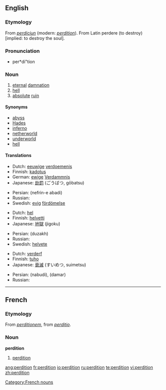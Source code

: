 ==English==

===Etymology===
From {{etyl|fro}} ''[[perdiciun]]'' (modern: ''[[#French|perdition]]'').
From Latin perdere (to destroy) [implied: to destroy the soul].

===Pronunciation===
* per*di"tion

===Noun===
{{en-noun|-}}

# [[eternal]] [[damnation]]
# [[hell]]
# [[absolute]] [[ruin]]

====Synonyms====
* [[abyss]]
* [[Hades]]
* [[inferno]]
* [[netherworld]]
* [[underworld]]
* [[hell]]

====Translations====
{{trans-top|eternal damnation}}
* Dutch: [[eeuwige]] [[verdoemenis]]
* Finnish: [[kadotus]]
* German: [[ewige]] [[Verdammnis]] {{f}}
* Japanese: [[劫罰]] (ごうばつ, gōbatsu)
{{trans-mid}}
* Persian: {{fa-Arab|[[نفرین ابدی]]}} (nefrin-e abadi)
* Russian: {{t|ru|проклятие|tr=prokljátije|т}}
* Swedish: [[evig]] [[fördömelse]]
{{trans-bottom}}

{{trans-top|hell}}
* Dutch: [[hel]]
* Finnish: [[helvetti]]
* Japanese: [[地獄]] (jigoku)
{{trans-mid}}
* Persian: {{fa-Arab|[[دوزخ]]}} (duzakh)
* Russian: {{t|ru|геенна|tr=gejénna|f}}
* Swedish: [[helvete]]
{{trans-bottom}}

{{trans-top|absolute ruin}}
* Dutch: [[verderf]]
* Finnish: [[tuho]]
* Japanese: [[衰滅]] (すいめつ, suimetsu)
{{trans-mid}}
* Persian: {{fa-Arab|[[نابودی]]}} (nabudi), {{fa-Arab|[[دمار]]}} (damar)
* Russian: {{t|ru|гибель|tr=gíbel’|f}}
{{trans-bottom}}

----

==French==

===Etymology===
From {{LL.|fr}} ''[[perditionem]]'', from {{etyl|la|fr}} ''[[perditio]]''.

===Noun===
'''perdition''' {{f}}

# [[#English|perdition]]

[[Category:French nouns]]

[[ang:perdition]]
[[fr:perdition]]
[[io:perdition]]
[[ru:perdition]]
[[te:perdition]]
[[vi:perdition]]
[[zh:perdition]]